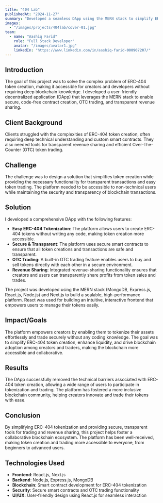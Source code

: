 ```yaml
---
title: "404 Lab"
publishedAt: "2024-11-27"
summary: "Developed a seamless DApp using the MERN stack to simplify ERC-404 token creation with a secure, code-free platform for creators."
images:
  - "/images/projects/404lab/cover-01.jpg"
team:
  - name: "Aashiq Farid"
    role: "Full Stack Developer"
    avatar: "/images/avatar1.jpg"
    linkedIn: "https://www.linkedin.com/in/aashiq-farid-000907207/"
---
```


## Introduction

The goal of this project was to solve the complex problem of ERC-404 token creation, making it accessible for creators and developers without requiring deep blockchain knowledge. I developed a user-friendly decentralized application (DApp) that leverages the MERN stack to enable secure, code-free contract creation, OTC trading, and transparent revenue sharing.

## Client Background

Clients struggled with the complexities of ERC-404 token creation, often requiring deep technical understanding and custom smart contracts. They also needed tools for transparent revenue sharing and efficient Over-The-Counter (OTC) token trading. 

## Challenge

The challenge was to design a solution that simplifies token creation while providing the necessary functionality for transparent transactions and easy token trading. The platform needed to be accessible to non-technical users while maintaining the security and transparency of blockchain transactions.

## Solution

I developed a comprehensive DApp with the following features:

- **Easy ERC-404 Tokenization**: The platform allows users to create ERC-404 tokens without writing any code, making token creation more accessible.
- **Secure & Transparent**: The platform uses secure smart contracts to ensure that all token creations and transactions are safe and transparent.
- **OTC Trading**: A built-in OTC trading feature enables users to buy and sell tokens directly with each other in a secure environment.
- **Revenue Sharing**: Integrated revenue-sharing functionality ensures that creators and users can transparently share profits from token sales and trades.

The project was developed using the MERN stack (MongoDB, Express.js, React.js, Node.js) and Next.js to build a scalable, high-performance platform. React was used for building an intuitive, interactive frontend that empowers users to manage their tokens easily.

## Impact/Goals

The platform empowers creators by enabling them to tokenize their assets effortlessly and trade securely without any coding knowledge. The goal was to simplify ERC-404 token creation, enhance liquidity, and drive blockchain adoption among creators and traders, making the blockchain more accessible and collaborative.

## Results

The DApp successfully removed the technical barriers associated with ERC-404 token creation, allowing a wide range of users to participate in tokenization and trading. The platform has fostered a more inclusive blockchain community, helping creators innovate and trade their tokens with ease.

## Conclusion

By simplifying ERC-404 tokenization and providing secure, transparent tools for trading and revenue sharing, this project helps foster a collaborative blockchain ecosystem. The platform has been well-received, making token creation and trading more accessible to everyone, from beginners to advanced users.

## Technologies Used

- **Frontend**: React.js, Next.js
- **Backend**: Node.js, Express.js, MongoDB
- **Blockchain**: Smart contract development for ERC-404 tokenization
- **Security**: Secure smart contracts and OTC trading functionality
- **UI/UX**: User-friendly design using React.js for seamless interaction
